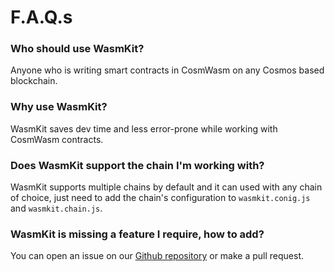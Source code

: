 # F.A.Q.s

### Who should use WasmKit?

Anyone who is writing smart contracts in CosmWasm on any Cosmos based blockchain.

### Why use WasmKit?

WasmKit saves dev time and less error-prone while working with CosmWasm contracts.

### Does WasmKit support the chain I'm working with?

WasmKit supports multiple chains by default and it can used with any chain of choice, just need to add the chain's configuration to `wasmkit.conig.js` and `wasmkit.chain.js`.

### WasmKit is missing a feature I require, how to add?

You can open an issue on our [Github repository](https://github.com/kubiklabs/wasmkit) or make a pull request.